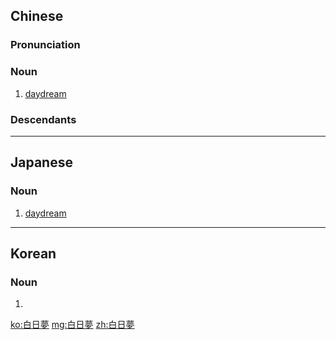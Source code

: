 {{also|白日梦}}
==Chinese==
{{zh-forms|s=白日梦|type=21}}
{{wikipedia|lang=zh}}

===Pronunciation===
{{zh-pron
|m=báirìmèng
|c=baak6 jat6 mung6
|h=pfs=pa̍k-ngit-mung
|mn=pe̍h-ji̍t-bāng/pe̍h-li̍t-bāng
|w=5baq zeq mon
|cat=n
}}

===Noun===
{{zh-noun}}

# [[daydream]]
#: {{zh-x|做 白日夢|to '''daydream'''}}

===Descendants===
{{CJKV|白日夢|はくじつむ|백일몽}}

----

==Japanese==
{{ja-kanjitab|はく|じつ|む|yomi=on}}

===Noun===
{{ja-noun|はくじつむ}}

# [[daydream]]

----

==Korean==
{{ko-hanjatab|}}

===Noun===
{{ko-noun|hj|hangeul=백일몽}}

# {{hanja form of|백일몽|[[daydream]]}}

[[ko:白日夢]]
[[mg:白日夢]]
[[zh:白日夢]]